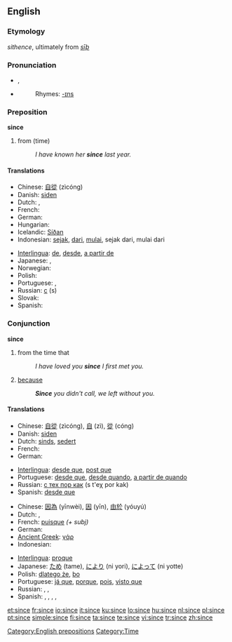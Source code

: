 {{wikipedia|dab=since}}
==English==

{{rank|word|light|felt|249|since|use|used|began}}

===Etymology===
{{ME.}} ''sithence'', ultimately from {{OE.}} ''[[sīþ]]''

===Pronunciation===
* {{IPA|/sɪns/}}, {{SAMPA|/sIns/}}
* {{audio|en-us-since.ogg|Audio (US)}}
*: Rhymes: [[Rhymes:English:-ɪns|-ɪns]]

===Preposition===
'''since'''

# from (time)
#: ''I have known her '''since''' last year.''

====Translations====
{{trans-top|from (time)}}
* Chinese: [[自從]] (zìcóng)
* Danish: [[siden]]
* Dutch: {{t+|nl|sinds}}, {{t+|nl|sedert}}
* French: {{t+|fr|depuis}}
* German: {{t+|de|seit}}
* Hungarian: {{t+|hu|óta}}
* Icelandic: [[Síðan]]
* Indonesian: [[sejak]], [[dari]], [[mulai]], sejak dari, mulai dari
{{trans-mid}}
* [[Interlingua]]: [[de]], [[desde]], [[a partir de]]
* Japanese: {{t+|ja|から|tr=kara|sc=Jpan}}, {{t-|ja|より|tr=yori|sc=Jpan}}
* Norwegian: {{t+|no|siden}}
* Polish: {{t+|pl|od}}
* Portuguese: {{t+|pt|desde}}, {{t+|pt|a partir de}}
* Russian: [[с]] (s)
* Slovak: {{t-|sk|od}}
* Spanish: {{t+|es|desde}}
{{trans-bottom}}

===Conjunction===
'''since'''

# from the time that
#: ''I have loved you '''since''' I first met you.''
# [[because]]
#: '''''Since''' you didn't call, we left without you.''

====Translations====
{{trans-top|from the time that}}
* Chinese: [[自從]] (zìcóng), [[自]] (zì), [[從]] (cóng)
* Danish: [[siden]]
* Dutch: [[sinds]], [[sedert]]
* French: {{t+|fr|dès que}}
* German: {{t-|de|seitdem}}
{{trans-mid}}
* [[Interlingua]]: [[desde que]], [[post que]]
* Portuguese: [[desde que]], [[desde quando]], [[a partir de quando]]
* Russian: [[с тех пор как]] (s t'eχ por kak)
* Spanish: [[desde que]]
{{trans-bottom}}

{{trans-top|because}}
* Chinese: [[因為]] (yīnwèi), [[因]] (yīn), [[由於]] (yóuyú)
* Dutch: {{t+|nl|aangezien}}, {{t+|nl|omdat}}
* French: [[puisque]] ''(+ subj)''
* German: {{t+|de|weil}}
* [[Ancient Greek]]: [[γάρ]]
* Indonesian: {{t-|id|karena|xs=Indonesian}}
{{trans-mid}}
* [[Interlingua]]: [[proque]]
* Japanese: [[ため]] (tame), [[により]] (ni yori), [[によって]] (ni yotte)
* Polish: [[dlatego że]], [[bo]]
* Portuguese: [[já que]], [[porque]], [[pois]], [[visto que]]
* Russian: {{t-|ru|поскольку|tr=poskó'ku|sc=Cyrl}}, {{t-|ru|потому что|tr=potomú čto|sc=Cyrl}}, {{t-|ru|так как|tr=tak kak|sc=Cyrl}}
* Spanish: {{t-|es|supuesto que}}, {{t|es|ya que}}, {{t|es|dado que}}, {{t|es|visto que}}, {{t+|es|porque}}
{{trans-bottom}}

[[Category:English prepositions]]
[[Category:Time]]

[[et:since]]
[[fr:since]]
[[io:since]]
[[it:since]]
[[ku:since]]
[[lo:since]]
[[hu:since]]
[[nl:since]]
[[pl:since]]
[[pt:since]]
[[simple:since]]
[[fi:since]]
[[ta:since]]
[[te:since]]
[[vi:since]]
[[tr:since]]
[[zh:since]]
